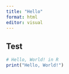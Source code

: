 ---
title: "Hello"
format: html
editor: visual
---

## Test

```{r}
# Hello, World! in R
print("Hello, World!")
```
